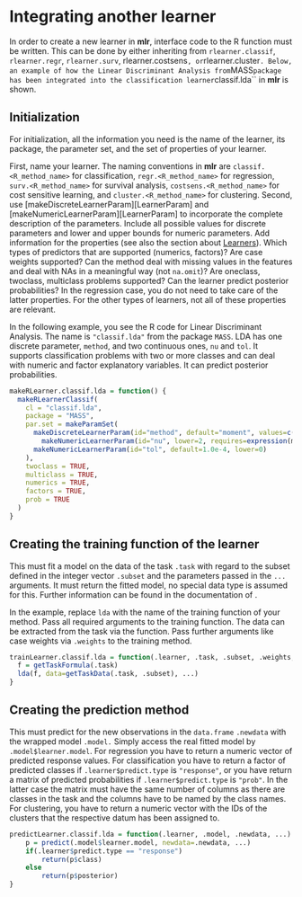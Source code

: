 Integrating another learner
===========================

In order to create a new learner in **mlr**, interface code to the R function
must be written. This can be done by either inheriting from
``rlearner.classif``, ``rlearner.regr``, ``rlearner.surv``, rlearner.costsens``,
or ``rlearner.cluster``. Below, an example of how the
Linear Discriminant Analysis from ``MASS`` package has been integrated into
the classification learner ``classif.lda`` in **mlr** is shown.

Initialization
--------------

For initialization, all the information you need is the name of the learner, its
package, the parameter set, and the set of properties of your learner.

First, name your learner. The naming conventions 
in **mlr** are ``classif.<R_method_name>`` for classification, ``regr.<R_method_name>`` for 
regression, ``surv.<R_method_name>`` for survival analysis,
``costsens.<R_method_name>`` for cost sensitive learning, and
``cluster.<R_method_name>`` for clustering.
Second, use \man2[makeDiscreteLearnerParam][LearnerParam] and
\man2[makeNumericLearnerParam][LearnerParam] to incorporate 
the complete description of the parameters. Include all possible values for
discrete parameters and
lower and upper bounds for numeric parameters. Add information for the properties (see also 
the section about [Learners](learner.md)). Which types of predictors that are
supported (numerics, factors)? 
Are case weights supported? Can the method deal with missing values in the
features and deal with 
NAs in a meaningful way (not ``na.omit``)? Are oneclass, twoclass, multiclass
problems supported? Can the 
learner predict posterior probabilities? In the regression case, you do not need to take care of the 
latter properties. For the other types of learners, not all of these properties
are relevant.

In the following example, you see the R code for Linear Discriminant Analysis. The name is 
``"classif.lda"`` from the package ``MASS``. LDA has one discrete parameter, ``method``, and two 
continuous ones, ``nu`` and ``tol``. It supports classification problems with two or more classes and 
can deal with numeric and factor explanatory variables. It can predict posterior probabilities.

```r
makeRLearner.classif.lda = function() {
  makeRLearnerClassif(
    cl = "classif.lda",
    package = "MASS",
    par.set = makeParamSet(
  	  makeDiscreteLearnerParam(id="method", default="moment", values=c("moment", "mle", "mve", "t")),
  		makeNumericLearnerParam(id="nu", lower=2, requires=expression(method=="t")),
      makeNumericLearnerParam(id="tol", default=1.0e-4, lower=0)
    ), 
    twoclass = TRUE, 
    multiclass = TRUE, 
    numerics = TRUE, 
    factors = TRUE, 
    prob = TRUE
  )
}
```

Creating the training function of the learner
---------------------------------------------

This must fit a model on the data of the task ``.task`` with regard to the subset defined in the 
integer vector ``.subset`` and the parameters passed in the ``...`` arguments. It must return the 
fitted model, no special data type is assumed for this. Further information can
be found in the documentation of \man[getTaskData].

In the example, replace ``lda`` with the name of the training function of your method. Pass all 
required arguments to the training function. The data can be extracted from the task via the 
\man[getTaskData] function. Pass further arguments like case weights via
``.weights`` to the training method.

```r
trainLearner.classif.lda = function(.learner, .task, .subset, .weights,  ...) {
  f = getTaskFormula(.task)
  lda(f, data=getTaskData(.task, .subset), ...)
}
```

Creating the prediction method 
------------------------------

This must predict for the new observations in the `data.frame` ``.newdata`` with
the wrapped model ``.model.`` 
Simply access the real fitted model by ``.model$learner.model``. For regression you have to return a 
numeric vector of predicted response values. For classification you have to return a factor of predicted
classes if ``.learner$predict.type`` is ``"response"``, or you have return a matrix of predicted probabilities if
``.learner$predict.type`` is ``"prob"``. In the latter case the matrix must have the same number of columns as there
are classes in the task and the columns have to be named by the class names. For
clustering, you have to return a numeric vector with the IDs of the clusters
that the respective datum has been assigned to.

```r
predictLearner.classif.lda = function(.learner, .model, .newdata, ...) {
	p = predict(.model$learner.model, newdata=.newdata, ...)
	if(.learner$predict.type == "response")
		return(p$class)
	else
		return(p$posterior)
}
``` 



